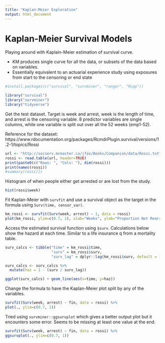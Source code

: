 ```yaml
---
title: "Kaplan-Meier Exploration"
output: html_document
---
```


# Kaplan-Meier Survival Models

Playing around with Kaplain-Meier estimation of survival curve.

 * KM produces single curve for all the data, or subsets of the data based on variables.
 * Essentially equivalent to an actuarial experience study using exposures from start to the censoring or end state

```r
#install.packages(c("survival", "survminer", "ranger", "Rcpp"))

library("survival")
library("survminer")
library("tidyverse")
```


Get the test dataset.  Target is week and arrest, week is the length of time, and arrest is the censoring variable.  8 predictor variables are single columns, while one variable is split out over all the 52 weeks (emp1-52).

Reference for the dataset:
https://www.rdocumentation.org/packages/RcmdrPlugin.survival/versions/1.2-1/topics/Rossi

```r
url <- "http://socserv.mcmaster.ca/jfox/Books/Companion/data/Rossi.txt"
rossi <- read.table(url, header=TRUE)
print(paste0(c("Rows: ", "Cols: "), dim(rossi)))
print(names(rossi))
#summary(rossi[])
```


Histogram of when people either get arrested or are lost from the study.
```r
hist(rossi$week)
```

Fit Kaplan-Meier with `survfit` and use a survival object as the target in the formula using `Surv(time, censor_var)`.
```r
km_rossi <- survfit(Surv(week, arrest) ~ 1, data = rossi)
plot(km_rossi, ylim=c(0.7, 1), xlab="Weeks", ylab="Proportion Not Rearrested")
```

Access the estimated survival function using `$surv`.  Calculations below show the hazard at each time.  Similar to a life insurance q from a mortality table.
```r
surv_calcs <- tibble("time" = km_rossi$time,
                     "surv" = km_rossi$surv,
                     "surv_lag" = dplyr::lag(km_rossi$surv, default = 1))

surv_calcs <- surv_calcs %>%
  mutate(haz = 1 - (surv / surv_lag))

ggplot(surv_calcs) + geom_line(aes(x=time, y=haz))
```

Change the formula to have the Kaplan-Meier plot split by any of the variables. 
```r
survfit(Surv(week, arrest) ~ fin, data = rossi) %>%
plot(., ylim=c(0.7, 1))

```
Tried using `survminer::ggsurvplot` which gives a better output plot but it encounters some error.  Seems to be missing at least one value at the end.
```r
survfit(Surv(week, arrest) ~ fin, data = rossi) %>%
ggsurvplot(., ylim=c(0.7, 1))

```

```r

```